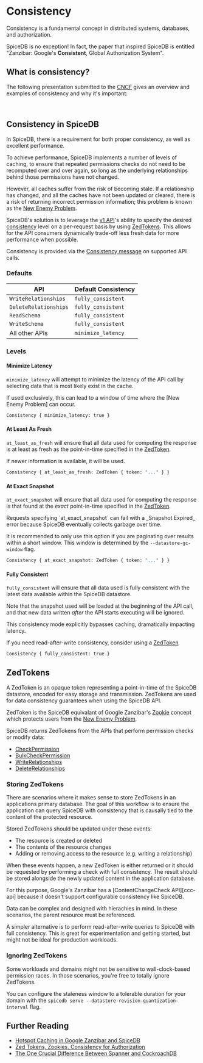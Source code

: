 
# Consistency

Consistency is a fundamental concept in distributed systems, databases, and authorization.

SpiceDB is no exception! In fact, the paper that inspired SpiceDB is entitled "Zanzibar: Google's __**Consistent**__, Global Authorization System".

## What is consistency?

The following presentation submitted to the [CNCF] gives an overview and examples of consistency and why it's important:

<br /><YouTube videoId="cbZusvT3PLs" />

[CNCF]: https://cncf.io

## Consistency in SpiceDB
In SpiceDB, there is a requirement for both proper consistency, as well as excellent performance.

To achieve performance, SpiceDB implements a number of levels of caching, to ensure that repeated permissions checks do not need to be recomputed over and over again, so long as the underlying relationships behind those permissions have not changed.

However, all caches suffer from the risk of becoming stale.
If a relationship has changed, and all the caches have not been updated or cleared, there is a risk of returning incorrect permission information; this problem is known as the [New Enemy Problem].

SpiceDB's solution is to leverage the [v1 API][v1-api]'s ability to specify the desired [consistency][consistency] level on a per-request basis by using [ZedTokens](#zedtokens).
This allows for the API consumers dynamically trade-off less fresh data for more performance when possible.

Consistency is provided via the [Consistency message][msg] on supported API calls.

[v1-api]: https://buf.build/authzed/api/tree/main/authzed/api/v1
[consistency]: https://en.wikipedia.org/wiki/Data_consistency
[msg]: https://buf.build/authzed/api/docs/main:authzed.api.v1#authzed.api.v1.Consistency

### Defaults

| API                   | Default Consistency |
|-----------------------|---------------------|
| `WriteRelationships`  | `fully_consistent`  |
| `DeleteRelationships` | `fully_consistent`  |
| `ReadSchema`          | `fully_consistent`  |
| `WriteSchema`         | `fully_consistent`  |
| All other APIs        | `minimize_latency`  |

### Levels

#### Minimize Latency

`minimize_latency` will attempt to minimize the latency of the API call by selecting data that is most likely exist in the cache.

<Callout type="warning">
  If used exclusively, this can lead to a window of time where the [New Enemy Problem] can occur.
</Callout>

[New Enemy Problem]: ./zanzibar#new-enemy-problem

```proto
Consistency { minimize_latency: true }
```

#### At Least As Fresh

`at_least_as_fresh` will ensure that all data used for computing the response is at least as fresh as the point-in-time specified in the [ZedToken].

If newer information is available, it will be used.

```proto
Consistency { at_least_as_fresh: ZedToken { token: "..." } }
```

[ZedToken]: #zedtokens

#### At Exact Snapshot

`at_exact_snapshot` will ensure that all data used for computing the response is that found at the *exact* point-in-time specified in the [ZedToken].

<Callout type="warning">
  Requests specifying `at_exact_snapshot` can fail with a _Snapshot Expired_ error because SpiceDB eventually collects garbage over time.

  It is recommended to only use this option if you are paginating over results within a short window.
  This window is determined by the `--datastore-gc-window` flag.
</Callout>

```proto
Consistency { at_exact_snapshot: ZedToken { token: "..." } }
```

[ZedToken]: #zedtokens

#### Fully Consistent

`fully_consistent` will ensure that all data used is fully consistent with the latest data available within the SpiceDB datastore.

Note that the snapshot used will be loaded at the beginning of the API call, and that new data written *after* the API starts executing will be ignored.

<Callout type="warning">
  This consistency mode explicitly bypasses caching, dramatically impacting latency.

  If you need read-after-write consistency, consider using a [ZedToken]

  [ZedToken]: #zedtokens
</Callout>

```proto
Consistency { fully_consistent: true }
```

## ZedTokens

A ZedToken is an opaque token representing a point-in-time of the SpiceDB datastore, encoded for easy storage and transmission.
ZedTokens are used for data consistency guarantees when using the SpiceDB API.

ZedToken is the SpiceDB equivalant of Google Zanzibar's [Zookie] concept which protects users from the [New Enemy Problem].

SpiceDB returns ZedTokens from the APIs that perform permission checks or modify data:
- [CheckPermission]
- [BulkCheckPermission]
- [WriteRelationships]
- [DeleteRelationships]

[Zookie]: https://authzed.com/zanzibar/2Dv_Aat_2Q:0.Py6NWBPg8:2U
[New Enemy Problem]: zanzibar#new-enemy-problem
[CheckPermission]: https://buf.build/authzed/api/docs/main:authzed.api.v1#authzed.api.v1.PermissionsService.CheckPermission
[BulkCheckPermission]: https://buf.build/authzed/api/docs/main:authzed.api.v1#authzed.api.v1.ExperimentalService.BulkCheckPermission
[WriteRelationships]: https://buf.build/authzed/api/docs/main:authzed.api.v1#authzed.api.v1.PermissionsService.WriteRelationships
[DeleteRelationships]: https://buf.build/authzed/api/docs/main:authzed.api.v1#authzed.api.v1.PermissionsService.DeleteRelationships

### Storing ZedTokens

There are scenarios where it makes sense to store ZedTokens in an applications primary database.
The goal of this workflow is to ensure the application can query SpiceDB with consistency that is causally tied to the content of the protected resource.

Stored ZedTokens should be updated under these events:
- The resource is created or deleted
- The contents of the resource changes
- Adding or removing access to the resource (e.g. writing a relationship)

When these events happen, a new ZedToken is either returned or it should be requested by performing a check with full consistency.
The result should be stored alongside the newly updated content in the application database.

<Callout type="info">
  For this purpose, Google's Zanzibar has a [ContentChangeCheck API][ccc-api] because it doesn't support configurable consistency like SpiceDB.

  [ccc-api]: https://authzed.com/zanzibar#annotations/intro/content-change-check
</Callout>

Data can be complex and designed with hierachies in mind.
In these scenarios, the parent resource must be referenced.

A simpler alternative is to perform read-after-write queries to SpiceDB with full consistency.
This is great for experimentation and getting started, but might not be ideal for production workloads.

### Ignoring ZedTokens

Some workloads and domains might not be sensitive to wall-clock-based permission races.
In those scenarios, you're free to totally ignore ZedTokens.

You can configure the staleness window to a tolerable duration for your domain with the `spicedb serve --datastore-revision-quantization-interval` flag.

## Further Reading

- [Hotspot Caching in Google Zanzibar and SpiceDB](https://authzed.com/blog/hotspot-caching-in-google-zanzibar-and-spicedb)
- [Zed Tokens, Zookies, Consistency for Authorization](https://authzed.com/blog/zedtokens)
- [The One Crucial Difference Between Spanner and CockroachDB](https://authzed.com/blog/prevent-newenemy-cockroachdb)
